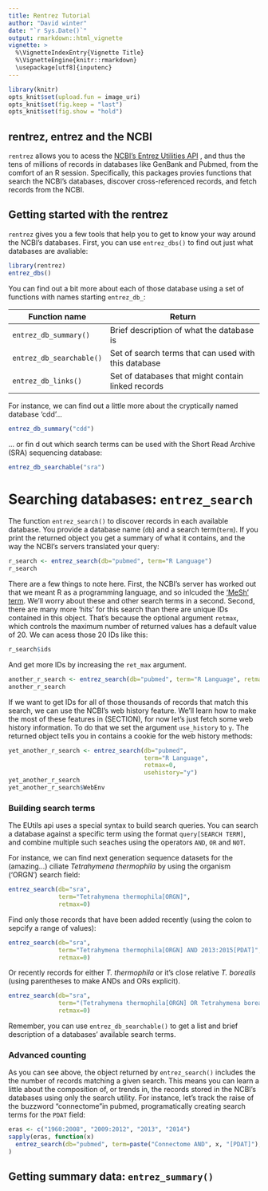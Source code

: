 ```yaml
---
title: Rentrez Tutorial
author: "David winter"
date: "`r Sys.Date()`"
output: rmarkdown::html_vignette
vignette: >
  %\VignetteIndexEntry{Vignette Title}
  %\VignetteEngine{knitr::rmarkdown}
  \usepackage[utf8]{inputenc}
---
```


 
```r
library(knitr)
opts_knit$set(upload.fun = image_uri)
opts_knit$set(fig.keep = "last")
opts_knit$set(fig.show = "hold")

```
## rentrez, entrez and the NCBI

`rentrez` allows you to acess the [NCBI's Entrez Utilities API](http://www.ncbi.nlm.nih.gov/books/NBK25500/) 
, and thus the tens of millions of records in databases like GenBank and Pubmed,
from  the comfort of an R session. Specifically, this packages provies functions
that search the NCBI's databases, discover cross-referenced records, and fetch 
records from the NCBI. 


## Getting started with the rentrez

`rentrez` gives you a few tools that help you to get to know your way around the
NCBI's databases. First, you can use `entrez_dbs()` to find out just what
databases are avaliable:

```r
library(rentrez)
entrez_dbs()
```

You can find out a bit more about each of those database using a set of
functions with names starting `entrez_db_`:

| Function name            | Return                                               |
|--------------------------|------------------------------------------------------|
| `entrez_db_summary()`    | Brief description of what the database is            |
| `entrez_db_searchable()` | Set of search terms that can used with this database |
| `entrez_db_links() `     | Set of databases that might contain linked records   |

For instance, we can find out a little more about the cryptically named
database 'cdd'...

```r
entrez_db_summary("cdd")
```

... or fin
d out which search terms can be used with the Short Read Archive (SRA)
sequencing database:

```r
entrez_db_searchable("sra")
```

# Searching databases: `entrez_search`

The function  `entrez_search()` to discover records in each available database.
You provide a database name (`db`) and a search term(`term`). If you print the
returned object you get a summary of what it contains, and the way the NCBI's
servers translated your query:

```r
r_search <- entrez_search(db="pubmed", term="R Language")
r_search
```
There are a few things to note here. First, the NCBI's server has worked out
that we meant R as a programming language, and so inlcuded the 
['MeSh' term](http://www.ncbi.nlm.nih.gov/mesh). We'll worry about these and
other search terms in a second. Second, there are many more 'hits' for this search than there
are unique IDs contained in this object. That's because the optional argument
`retmax`, which controls the maximum number of returned values has a default
value of 20. We can acess those 20 IDs like this:


```r
r_search$ids
```

And get more IDs by increasing the `ret_max` argument. 

```r
another_r_search <- entrez_search(db="pubmed", term="R Language", retmax=40)
another_r_search
```

If we want to get IDs for all of those thousands of records that match this
search, we can use the NCBI's web history feature. We'll learn how to make the
most of these features in (SECTION), for now let's just fetch some web history
information. To do that we set the argument `use_history` to `y`. The returned 
object tells you in contains a cookie for the web history methods:


```r
yet_another_r_search <- entrez_search(db="pubmed", 
                                      term="R Language", 
                                      retmax=0,
                                      usehistory="y")
yet_another_r_search
yet_another_r_search$WebEnv
```

### Building search terms

The EUtils api uses a special syntax to build search queries. You can search a
database against a specific term using the format `query[SEARCH TERM]`, and 
combine multiple such seaches using the operators `AND`, `OR` and `NOT`.

For instance, we can find next generation sequence datasets for the (amazing...) ciliate
_Tetrahymena thermophila_ by using the organism ('ORGN') search field:


```r
entrez_search(db="sra", 
              term="Tetrahymena thermophila[ORGN]",
              retmax=0)
```

Find only those records that have been added recently (using the colon to
sepcify a range of values):

```r
entrez_search(db="sra", 
              term="Tetrahymena thermophila[ORGN] AND 2013:2015[PDAT]",
              retmax=0)
```

Or recently records for either _T. thermophila_ or it's close relative _T.
borealis_ (using parentheses to make ANDs and ORs explicit).

```r
entrez_search(db="sra", 
              term="(Tetrahymena thermophila[ORGN] OR Tetrahymena borealis[ORGN]) AND 2013:2015[PDAT]",
              retmax=0)
```

Remember, you can use `entrez_db_searchable()` to get a list and brief
description of a databases' available search terms. 

### Advanced counting

As you can see above, the  object returned by `entrez_search()` includes the the 
number of records matching a given search. This means you can learn a little
about the composition of, or trends in, the records stored in the NCBI's
databases using only the search utility. For instance, let's track the raise of
the buzzword "connectome"in pubmed, programatically creating  search terms for
the `PDAT` field:

```r
eras <- c("1960:2008", "2009:2012", "2013", "2014")
sapply(eras, function(x) 
  entrez_search(db="pubmed", term=paste("Connectome AND", x, "[PDAT]"), retmax=0)$count
)

```

## Getting summary data: `entrez_summary()`
